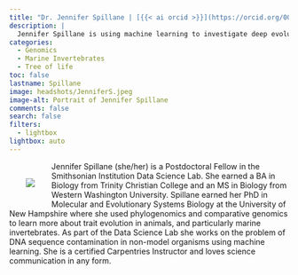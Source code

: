 ```yaml
---
title: "Dr. Jennifer Spillane | [{{< ai orcid >}}](https://orcid.org/0000-0003-0102-6133) [{{< fa brands linkedin >}}](https://www.linkedin.com/in/jennifer-spillane-phd-b2a896164/) [{{< fa brands github >}}](https://github.com/jls943) [{{< fa envelope >}}](mailto:spillanej@si.edu)"
description: |
  Jennifer Spillane is using machine learning to investigate deep evolutionary connections between branches of the Tree of Life.
categories:
  - Genomics
  - Marine Invertebrates
  - Tree of life
toc: false
lastname: Spillane
image: headshots/JenniferS.jpeg
image-alt: Portrait of Jennifer Spillane
comments: false
search: false
filters:
  - lightbox
lightbox: auto
---
```

::: {.content-container}
::: {.header-block}

<div>
  <div style="float: left; position: relative; top: 0px; padding: 30px;">
  ![](headshots/JenniferS.jpeg)
  </div>

Jennifer Spillane (she/her) is a Postdoctoral Fellow in the Smithsonian Institution Data Science Lab. She earned a BA in Biology from Trinity Christian College and an MS in Biology from Western Washington University. Spillane earned her PhD in Molecular and Evolutionary Systems Biology at the University of New Hampshire where she used phylogenomics and comparative genomics to learn more about trait evolution in animals, and particularly marine invertebrates. As part of the Data Science Lab she works on the problem of DNA sequence contamination in non-model organisms using machine learning. She is a certified Carpentries Instructor and loves science communication in any form. 
<br/><br/><br/><br/><br/><br/><br/><br/>

</div>
:::
:::
